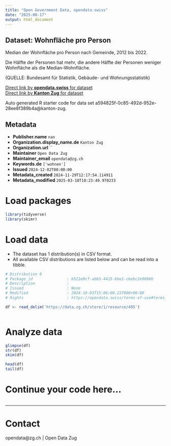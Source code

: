 ```yaml
---
title: "Open Government Data, opendata.swiss"
date: "2025-08-17"
output: html_document
---
```


## Dataset: Wohnfläche pro Person

Median der Wohnfläche pro Person nach Gemeinde, 2012 bis 2022.						

Die Hälfte der Personen hat mehr, die andere Hälfte der Personen weniger Wohnfläche als die Median-Wohnfläche.

(QUELLE: Bundesamt für Statistik, Gebäude- und Wohnungsstatistik)

[Direct link by **opendata.swiss** for dataset](https://opendata.swiss/de/dataset/wohnflache-pro-person)<br>
[Direct link by **Kanton Zug** for dataset](https://www.zg.ch/behoerden/gesundheitsdirektion/statistikfachstelle/themen/09bau-und-wohnungswesen/wohnungen-2)

Auto generated R starter code for data set a594825f-0c85-492d-952e-28ee8f389b4a@kanton-zug.

## Metadata

- **Publisher.name** `nan`
- **Organization.display_name.de** `Kanton Zug`
- **Organization.url** ``
- **Maintainer** `Open Data Zug`
- **Maintainer_email** `opendata@zg.ch`
- **Keywords.de** `['wohnen']`
- **Issued** `2024-12-02T00:00:00`
- **Metadata_created** `2024-11-29T12:17:54.114911`
- **Metadata_modified** `2025-03-18T10:23:49.970233`


# Load packages

```r

library(tidyverse)
library(skimr)

```

# Load data

-   The dataset has 1 distribution(s) in CSV format.
-   All available CSV distributions are listed below and can be read into a tibble.

```r

# Distribution 0
# Package_id               : b521e0cf-abb5-4415-bbe1-cbebc2e9806b
# Description              : 
# Issued                   : None
# Modified                 : 2024-10-03T15:06:00.227000+00:00
# Rights                   : https://opendata.swiss/terms-of-use#terms_by

df <- read_delim('https://data.zg.ch/store/1/resource/495')



```

# Analyze data

```r

glimpse(df)
str(df)
skim(df)

head(df)
tail(df)

```

# Continue your code here...

```r

```

------------------------------------------------------------------------

# Contact

opendata@zg.ch | Open Data Zug
